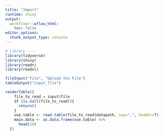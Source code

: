 ```yaml
---
title: "Import"
runtime: shiny
output:
  workflowr::wflow_html:
    toc: false
editor_options:
  chunk_output_type: console
---
```


```r
# Library ----
library(tidyverse)
library(shiny)
library(readr)
library(readxl)
```

```r
fileInput("file", "Upload the File")
tableOutput("input_file")

renderTable({
    file_to_read = input$file
    if (is.null(file_to_read)){
      return()
    }
    use.table <- read.table(file_to_read$datapath, sep=",", header=T)
    main.data <- as.data.frame(use.table) %>% 
      head(10)
  })
```